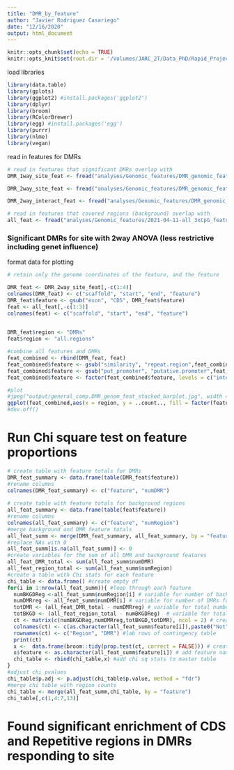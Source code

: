 ```yaml
---
title: "DMR_by_feature"
author: "Javier Rodriguez Casariego"
date: "12/16/2020"
output: html_document
---
```


```r
knitr::opts_chunk$set(echo = TRUE)
knitr::opts_knit$set(root.dir = '/Volumes/JARC_2T/Data_PhD/Rapid_Project/Clonal_divergence/ACER_clonal_divergence/WGBS')
```

load libraries
```r
library(data.table)
library(gplots)
library(ggplot2) #install.packages('ggplot2')
library(dplyr)
library(broom)
library(RColorBrewer)
library(egg) #install.packages('egg')
library(purrr)
library(nlme)
library(vegan)
```

read in features for DMRs
```r
# read in features that significant DMRs overlap with
DMR_1way_site_feat <- fread("analyses/Genomic_features/DMR_genomic_features/aov_0.05_site_features.txt", header = FALSE, sep = "\t", stringsAsFactors = FALSE) #DMRs resulting from 1way anova not considering genet influence

DMR_2way_site_feat <- fread("analyses/Genomic_features/DMR_genomic_features/aov2way_0.05_site_features.txt", header = FALSE, sep = "\t", stringsAsFactors = FALSE) #DMRs resulting from 2way anova including genet as a variable

DMR_2way_interact_feat <- fread("analyses/Genomic_features/DMR_genomic_features/aov2way_0.05_site_genet_features.txt", header = FALSE, sep = "\t", stringsAsFactors = FALSE)

# read in features that covered regions (background) overlap with
all_feat <- fread("analyses/Genomic_features/2021-04-11-all_3xCpG_features.txt", header = FALSE, sep = "\t", stringsAsFactors = FALSE)

```
### Significant DMRs for site with 2way ANOVA (less restrictive including genet influence)
format data for plotting
```r
# retain only the genome coordinates of the feature, and the feature

DMR_feat <- DMR_2way_site_feat[,-c(1:4)]
colnames(DMR_feat) <- c("scaffold", "start", "end", "feature")
DMR_feat$feature <- gsub("exon", "CDS", DMR_feat$feature)
feat <- all_feat[,-c(1:3)]
colnames(feat) <- c("scaffold", "start", "end", "feature")

  
DMR_feat$region <- "DMRs"
feat$region <- "all.regions"

#combine all features and DMRs
feat_combined <- rbind(DMR_feat, feat)
feat_combined$feature <- gsub("similarity", "repeat.region",feat_combined$feature)
feat_combined$feature <- gsub("put_promoter", "putative.promoter",feat_combined$feature)
feat_combined$feature <- factor(feat_combined$feature, levels = c("intergenic", "repeat.region", "putative.promoter", "CDS", "intron", "3prime_UTR", "tRNA"))

#plot
#jpeg("output/general_comp.DMR_genom_feat_stacked_barplot.jpg", width = 6, height = 5, units = "in", res =300)
ggplot(feat_combined,aes(x = region, y = ..count.., fill = factor(feature), group = feature)) + geom_bar(position = "fill", color = "black") + scale_y_continuous(labels=scales::percent) + ylab("% of total regions") + theme_bw() + theme(axis.text.x = element_text(size = 7, angle = 60, hjust = 1), axis.title = element_text(size = 12, face = "bold")) + scale_fill_manual("Feature",values = RColorBrewer::brewer.pal(9,"BuGn"))
#dev.off()
```
# Run Chi square test on feature proportions

```r
# create table with feature totals for DMRs
DMR_feat_summary <- data.frame(table(DMR_feat$feature))
#rename columns
colnames(DMR_feat_summary) <- c("feature", "numDMR")
 
# create table with feature totals for background regions
all_feat_summary <- data.frame(table(feat$feature))
#rename columns
colnames(all_feat_summary) <- c("feature", "numRegion")
#merge background and DMR feature totals 
all_feat_summ <- merge(DMR_feat_summary, all_feat_summary, by = "feature", all = TRUE)
#replace NAs with 0
all_feat_summ[is.na(all_feat_summ)] <- 0
#create variables for the sum of all DMR and background features
all_feat_DMR_total <- sum(all_feat_summ$numDMR)
all_feat_region_total <- sum(all_feat_summ$numRegion)
#create a table with Chi stats for each feature
chi_table <- data.frame() #create empty df
for(i in 1:nrow(all_feat_summ)){ #loop through each feature
  numBKGDReg <-all_feat_summ$numRegion[i] # variable for number of background regions for specific feature
  numDMRreg <- all_feat_summ$numDMR[i] # variable for number of DMRs for specific feature
  totDMR <- (all_feat_DMR_total - numDMRreg) # variable for total number background regions in all features minus the number of background regions for specific feature
  totBKGD <- (all_feat_region_total - numBKGDReg)  # variable for total number DMRs in all features minus the number of DMRs for specific feature
  ct <- matrix(c(numBKGDReg,numDMRreg,totBKGD,totDMR), ncol = 2) # create contingency table
  colnames(ct) <- c(as.character(all_feat_summ$feature[i]),paste0("Not",all_feat_summ$feature[i])) #label columns of contingency table
  rownames(ct) <- c("Region", "DMR") #lab rows of contingency table
  print(ct)
  x <-  data.frame(broom::tidy(prop.test(ct, correct = FALSE))) # create data frame storing the Chi sq stats results
  x$feature <- as.character(all_feat_summ$feature[i]) # add feature name to chi sq df
  chi_table <- rbind(chi_table,x) #add chi sq stats to master table
}
#adjust chi pvalues
chi_table$p.adj <- p.adjust(chi_table$p.value, method = "fdr")
#merge chi table with region counts
chi_table <- merge(all_feat_summ,chi_table, by = "feature")
chi_table[,c(1,4:7,13)]
```
# Found significant enrichment of CDS and Repetitive regions in DMRs responding to site



